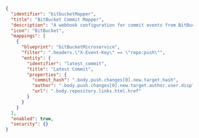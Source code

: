 ```json showLineNumbers
{
  "identifier": "bitbucketMapper",
  "title": "BitBucket Commit Mapper",
  "description": "A webhook configuration for commit events from BitBucket",
  "icon": "BitBucket",
  "mappings": [
    {
      "blueprint": "bitBucketMicroservice",
      "filter": ".headers.\"X-Event-Key\" == \"repo:push\"",
      "entity": {
        "identifier": "latest_commit",
        "title": "Latest Commit",
        "properties": {
          "commit_hash": ".body.push.changes[0].new.target.hash",
          "author": ".body.push.changes[0].new.target.author.user.display_name",
          "url": ".body.repository.links.html.href"
        }
      }
    }
  ],
  "enabled": true,
  "security": {}
}
```
